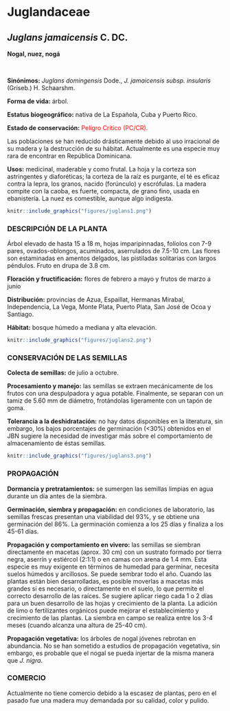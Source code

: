 # Juglandaceae {.unnumbered}

## *Juglans jamaicensis* C. DC. {#juglans .unnumbered}

::: {.blackbox data-latex=""}
**Nogal, nuez, nogá**
:::

<br>

**Sinónimos:** *Juglans domingensis* Dode., *J. jamaicensis subsp. insularis* (Griseb.) H. Schaarshm. 

**Forma de vida:** árbol.

**Estatus biogeográfico:** nativa de La Española, Cuba y Puerto Rico.

**Estado de conservación:** [Pelígro Crítico (PC/CR).]{style="color:red"}

Las poblaciones se han reducido drásticamente debido al uso irracional de su madera y la destrucción de su hábitat. Actualmente es una especie muy rara de encontrar en República Dominicana.

**Usos:** medicinal, maderable y como frutal. La hoja y la corteza son astringentes y diaforéticas; la corteza de la raíz es purgante, el té es eficaz contra la lepra, los granos, nacido (forúnculo) y escrófulas. La madera compite con la caoba, es fuerte, compacta, de grano fino, usada en ebanistería. La nuez es comestible, aunque algo indigesta.

```r
knitr::include_graphics("figures/juglans1.png")
```

### DESCRIPCIÓN DE LA PLANTA {.unlisted -}

Árbol elevado de hasta 15 a 18 m, hojas imparipinnadas, folíolos con 7-9 pares, ovados-oblongos, acuminados, aserrulados de 7.5-10 cm. Las flores son estaminadas en amentos delgados, las pistiladas solitarias con largos péndulos. Fruto en drupa de 3.8 cm.

**Floración y fructificación:** flores de febrero a mayo y frutos de marzo a junio

**Distribución:** provincias de Azua, Espaillat, Hermanas Mirabal, Independencia, La Vega, Monte Plata, Puerto Plata, San José de Ocoa y Santiago.

**Hábitat:** bosque húmedo a mediana y alta elevación.

```r
knitr::include_graphics("figures/juglans2.png")
```


### CONSERVACIÓN DE LAS SEMILLAS {.unlisted -}

**Colecta de semillas:** de julio a octubre.

**Procesamiento y manejo:** las semillas se extraen mecánicamente de los frutos con una despulpadora y agua potable. Finalmente, se separan con un tamiz de 5.60 mm de diámetro, frotándolas ligeramente con un tapón de goma.

**Tolerancia a la deshidratación:** no hay datos disponibles en la literatura, sin embargo, los bajos porcentajes de germinación (<30%) obtenidos en el JBN sugiere la necesidad de investigar más sobre el comportamiento de almacenamiento de éstas semillas.

```r
knitr::include_graphics("figures/juglans3.png")
```

### PROPAGACIÓN {.unlisted -}

**Dormancia y pretratamientos:** se sumergen las semillas limpias en agua durante un día antes de la siembra.

**Germinación, siembra y propagación:** en condiciones de laboratorio, las semillas frescas presentan una viabilidad del 93%, y se obtiene una germinación del 86%. La germinación comienza a los 25 días y finaliza a los 45-61 días.

**Propagación y comportamiento en vivero:** las semillas se siembran directamente en macetas (aprox. 30 cm) con un sustrato formado por tierra negra, aserrín y estiércol (2:1:1) o en camas con arena de 1.4 mm. Esta especie es muy exigente en términos de humedad para germinar, necesita suelos húmedos y arcillosos. Se puede sembrar todo el año. Cuando las plantas están bien desarrolladas, es posible moverlas a macetas más grandes si es necesario, o directamente en el suelo, lo que permite el correcto desarrollo de las raíces. Se sugiere aplicar riego cada 1 o 2 días para un buen desarrollo de las hojas y crecimiento de la planta. La adición de limo o fertilizantes orgánicos puede mejorar el establecimiento y crecimiento de las plantas. La siembra en campo se realiza entre los 3-4 meses (cuando alcanza una altura de 25-40 cm).

**Propagación vegetativa:** los árboles de nogal jóvenes rebrotan en abundancia. No se han sometido a estudios de propagación vegetativa, sin embargo, es probable que el nogal se pueda injertar de la misma manera que *J. nigra*.


### COMERCIO {.unlisted -}

Actualmente no tiene comercio debido a la escasez de plantas, pero en el pasado fue una madera muy demandada por su calidad, color y pulido.









